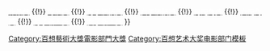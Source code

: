{{navbox
|name   =百想藝術大獎電影部門大獎
|title  = [[百想藝術大獎|<span style="color: white ">百想藝術大獎</span>]]電影部門大獎
|bodyclass = hlist
|titlestyle = background: #2A0066; color:white;
|groupstyle = background: #2A0066; color:white;

|group1 = 1960年代
|list1 =
* 1965 {{link-ko|金振奎|김진규 (배우)}}
** {{link-ko|啞巴三龍|벙어리 삼룡}}
* 1966 -
* 1967 [[晚秋 (1966年電影)|晚秋]]
* 1968 {{link-ko|崔湳鉉|최남현}}
** 戰火中的神話
* 1969 -

|group2 = 1970年代
|list2 = 
* 1970 -
* 1971 -
* 1972 - 
* 1973 {{link-ko|紅箭門 (電影)|홍살문 (영화)|紅箭門}} 
* 1974 -
* 1975 -
* 1976 -
* 1977 {{link-ko|執念 (電影)|집념 (영화)|執念}}
* 1978 {{link-ko|華麗的外出 (1978年電影)|화려한 외출 (1978년 영화)|華麗的外出}}
* 1979 {{lk|戰友留下的一句話|전우가 남긴 한마디}}

|group3 = 1980年代
|list3 =
* 1980 {{link-ko|奔跑吧滿錫|달려라 만석아}}
* 1981 {{link-ko|風吹好日子 (韩国電影)|바람 불어 좋은 날 (영화)|風吹好日子}}
* 1982 -
* 1983 {{lk|霧之鄉|안개 마을}}
* 1984 {{lk|狩獵鯨魚|고래사냥 (영화)}}
* 1985 {{link-ko|湛藍的夜晚|깊고 푸른 밤 (영화)}}
* 1986 {{link-ko|別離淚|길소뜸}}
* 1987 {{link-ko|月光獵人|달빛 사냥꾼}}
* 1988 {{link-ko|傻瓜阿達|아다다}}
* 1989 {{link-ko|首爾彩虹|서울 무지개}}

|group4 = 1990年代
|list4 =
* 1990 {{link-ko|短暫的愛情|우묵배미의 사랑}}
* 1991 - 
* 1992 {{link-ko|天國的階梯 (電影)|천국의 계단 (영화)|天國的階梯}}
* 1993 [[被我們扭曲的英雄 (電影)|被我們扭曲的英雄]]
* 1994 [[安聖基]]
** [[特警冤家]]
* 1995 [[荷里活小子]]
* 1996 [[朴哲洙]]
** {{link-ko|再見吧！我的愛人|학생부군신위}}
* 1997 -
* 1998 -
* 1999 [[姜帝圭]]
** [[魚 (電影)|生死諜變]]

|group5 = 2000年代
|list5 =
* 2000 [[春香傳 (2000年韓國電影)|春香傳]]
* 2001 [[災情告急]]
* 2002 [[薛耿求]]
** {{link-ko|人民公敵 (電影)|공공의 적|人民公敵}}
* 2003 [[有你真好 (電影)|有你真好]]
* 2004 [[康祐碩]]
** [[實尾島風雲]]
* 2005 [[我的馬拉松]]
* 2006 [[王的男人]]
* 2007 [[老千 (電影)|老千]]
* 2008 [[追擊者 (電影)|追擊者]]
* 2009 [[康祐碩]]
** {{link-ko|姜哲中：公共之敵1-1|강철중: 공공의 적 1-1}}

|group6 = 2010年代
|list6 =
* 2010 {{link-ko|尹濟均|윤제균}}
** [[海雲臺 (電影)|海雲臺]]
* 2011 [[李炳憲]]
** [[看見惡魔]]
* 2012 {{link-ko|與犯罪的戰爭：壞傢伙的全盛時代|범죄와의 전쟁: 나쁜놈들 전성시대}}
* 2013 [[柳承龍]]
** [[7號房的禮物]]
* 2014 [[宋康昊]]
** [[辯護人 (電影)|辯護人]]
* 2015 [[崔岷植]]
** [[鳴梁 (電影)|鳴梁]]
* 2016 [[李濬益]]
** [[思悼]]、[[東柱 (電影)|東柱]]
* 2017 [[朴贊郁]]
** [[下女的誘惑]]
* 2018 [[1987：黎明到來的那一天]]
* 2019 [[鄭雨盛]]
** [[證人 (2019年電影)|證人]]

|group7 = 2020年代
|list7 =
* 2020 [[奉俊昊]]
** [[寄生上流]]
* 2021 [[李濬益]]
** [[茲山魚譜]]
* 2022 [[柳承完]]
** [[逃出摩加迪休]]


|belowstyle = background: #2A0066
|below =  <span style="font-size:smaller;">[[Template:百想藝術大獎電影部門大獎|<span style="color:#FFFFFF">大獎</span>]] {{!}} [[Template:百想藝術大獎電影部門作品獎|<span style="color:#FFFFFF">作品獎</span>]] {{!}} [[Template:百想藝術大獎電影部門導演獎|<span style="color:#FFFFFF">導演獎</span>]] {{!}} [[Template:百想藝術大獎電影部門最佳演技男演員|<span style="color:#FFFFFF">男子演技獎</span>]] {{!}} [[Template:百想藝術大獎電影部門最佳演技女演員|<span style="color:#FFFFFF">女子演技獎</span>]] {{!}} [[Template:百想藝術大獎電影部門男配角獎|<span style="color:#FFFFFF">男配角獎</span>]] {{!}} [[Template:百想藝術大獎電影部門女配角獎|<span style="color:#FFFFFF">女配角獎</span>]] {{!}} [[Template:百想藝術大獎電影部門男新人演技獎|<span style="color:#FFFFFF">男子新人獎</span>]] {{!}} [[Template:百想藝術大獎電影部門女新人演技獎|<span style="color:#FFFFFF">女子新人獎</span>]] </span>
}}<includeonly>[[Category:百想藝術大獎電影部門大獎]]</includeonly><noinclude>
[[Category:百想艺术大奖电影部门模板‎]]
</noinclude>